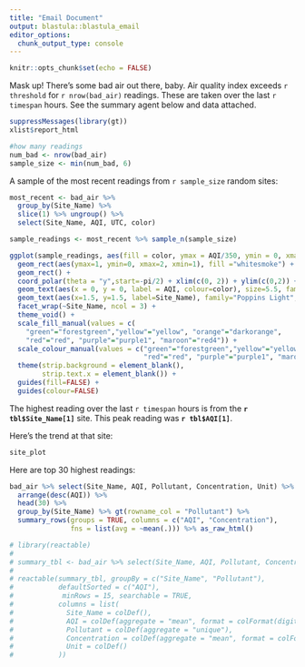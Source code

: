 ```yaml
---
title: "Email Document"
output: blastula::blastula_email
editor_options: 
  chunk_output_type: console
---
```


```r
knitr::opts_chunk$set(echo = FALSE)

```

Mask up! There's some bad air out there, baby.  Air quality index exceeds `r threshold` for `r nrow(bad_air)` readings.  These are taken over the last `r timespan` hours. See the summary agent below and data attached.  

```r
suppressMessages(library(gt))
xlist$report_html
```

```r
#how many readings
num_bad <- nrow(bad_air)
sample_size <- min(num_bad, 6)
```

A sample of the most recent readings from `r sample_size` random sites:  

```r
most_recent <- bad_air %>% 
  group_by(Site_Name) %>% 
  slice(1) %>% ungroup() %>% 
  select(Site_Name, AQI, UTC, color)

sample_readings <- most_recent %>% sample_n(sample_size)

ggplot(sample_readings, aes(fill = color, ymax = AQI/350, ymin = 0, xmax = 2, xmin = 1)) +
  geom_rect(aes(ymax=1, ymin=0, xmax=2, xmin=1), fill ="whitesmoke") +
  geom_rect() + 
  coord_polar(theta = "y",start=-pi/2) + xlim(c(0, 2)) + ylim(c(0,2)) +
  geom_text(aes(x = 0, y = 0, label = AQI, colour=color), size=5.5, family="Poppins SemiBold") +
  geom_text(aes(x=1.5, y=1.5, label=Site_Name), family="Poppins Light", size=3) + 
  facet_wrap(~Site_Name, ncol = 3) +
  theme_void() +
  scale_fill_manual(values = c(
    "green"="forestgreen","yellow"="yellow", "orange"="darkorange", 
    "red"="red", "purple"="purple1", "maroon"="red4")) +
  scale_colour_manual(values = c("green"="forestgreen","yellow"="yellow", "orange"="darkorange", 
                                 "red"="red", "purple"="purple1", "maroon"="red4")) +
  theme(strip.background = element_blank(),
        strip.text.x = element_blank()) +
  guides(fill=FALSE) +
  guides(colour=FALSE)
```
  
The highest reading over the last `r timespan` hours is from the **`r tbl$Site_Name[1]`** site. This peak reading was **`r tbl$AQI[1]`**.   

Here's the trend at that site:  

```r
site_plot
```


Here are top 30 highest readings:  

```r
bad_air %>% select(Site_Name, AQI, Pollutant, Concentration, Unit) %>% 
  arrange(desc(AQI)) %>% 
  head(30) %>% 
  group_by(Site_Name) %>% gt(rowname_col = "Pollutant") %>% 
  summary_rows(groups = TRUE, columns = c("AQI", "Concentration"), 
               fns = list(avg = ~mean(.))) %>% as_raw_html() 

```


```r
# library(reactable)
# 
# summary_tbl <- bad_air %>% select(Site_Name, AQI, Pollutant, Concentration, Unit) %>% arrange(desc(AQI))
# 
# reactable(summary_tbl, groupBy = c("Site_Name", "Pollutant"),
#           defaultSorted = c("AQI"),
#            minRows = 15, searchable = TRUE,
#           columns = list(
#             Site_Name = colDef(), 
#             AQI = colDef(aggregate = "mean", format = colFormat(digits = 0)),
#             Pollutant = colDef(aggregate = "unique"), 
#             Concentration = colDef(aggregate = "mean", format = colFormat(digits = 0)), 
#             Unit = colDef()
#           ))

```

